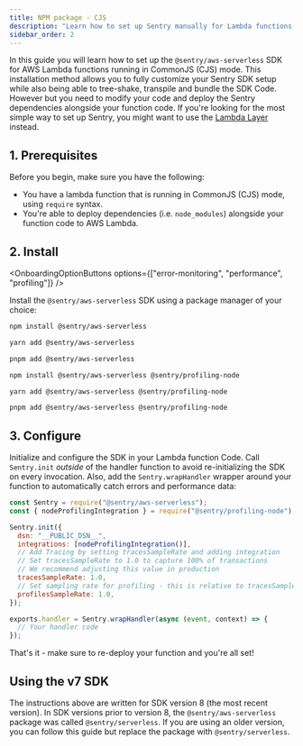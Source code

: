 ```yaml
---
title: NPM package - CJS
description: "Learn how to set up Sentry manually for Lambda functions running in CommonJS (CJS) using Sentry's AWS Serverless SDK NPM package"
sidebar_order: 2
---
```


In this guide you will learn how to set up the `@sentry/aws-serverless` SDK for AWS Lambda functions running in CommonJS (CJS) mode.
This installation method allows you to fully customize your Sentry SDK setup while also being able to tree-shake, transpile and bundle the SDK Code. However but you need to modify your code and deploy the Sentry dependencies alongside your function code. If you're looking for the most simple way to set up Sentry, you might want to use the [Lambda Layer](../cjs-layer) instead.

## 1. Prerequisites

Before you begin, make sure you have the following:

- You have a lambda function that is running in CommonJS (CJS) mode, using `require` syntax.
- You're able to deploy dependencies (i.e. `node_modules`) alongside your function code to AWS Lambda.

## 2. Install

<OnboardingOptionButtons
  options={["error-monitoring", "performance", "profiling"]}
/>

Install the `@sentry/aws-serverless` SDK using a package manager of your choice:

<OnboardingOption optionId="profiling" hideForThisOption>

```bash {tabTitle:npm}
npm install @sentry/aws-serverless
```

```bash {tabTitle:yarn}
yarn add @sentry/aws-serverless
```

```bash {tabTitle:pnpm}
pnpm add @sentry/aws-serverless
```

</OnboardingOption>

<OnboardingOption optionId="profiling">

```bash {tabTitle:npm}
npm install @sentry/aws-serverless @sentry/profiling-node
```

```bash {tabTitle:yarn}
yarn add @sentry/aws-serverless @sentry/profiling-node
```

```bash {tabTitle:pnpm}
pnpm add @sentry/aws-serverless @sentry/profiling-node
```

</OnboardingOption>

## 3. Configure

Initialize and configure the SDK in your Lambda function Code. Call `Sentry.init` _outside_ of the handler function to avoid re-initializing the SDK on every invocation. Also, add the `Sentry.wrapHandler` wrapper around your function to automatically catch errors and performance data:

```javascript {filename:index.js} {"onboardingOptions": {"performance": "7-10", "profiling": "2,6,11-12"}}
const Sentry = require("@sentry/aws-serverless");
const { nodeProfilingIntegration } = require("@sentry/profiling-node");

Sentry.init({
  dsn: "__PUBLIC_DSN__",
  integrations: [nodeProfilingIntegration()],
  // Add Tracing by setting tracesSampleRate and adding integration
  // Set tracesSampleRate to 1.0 to capture 100% of transactions
  // We recommend adjusting this value in production
  tracesSampleRate: 1.0,
  // Set sampling rate for profiling - this is relative to tracesSampleRate
  profilesSampleRate: 1.0,
});

exports.handler = Sentry.wrapHandler(async (event, context) => {
  // Your handler code
});
```

That's it - make sure to re-deploy your function and you're all set!

## Using the v7 SDK

The instructions above are written for SDK version 8 (the most recent version).
In SDK versions prior to version 8, the `@sentry/aws-serverless` package was called `@sentry/serverless`. If you are using an older version, you can follow this guide but replace the package with `@sentry/serverless`.
